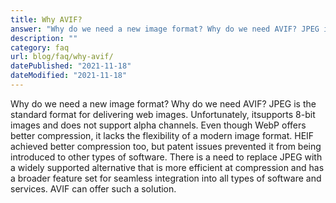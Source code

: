 ```yaml
---
title: Why AVIF?
answer: "Why do we need a new image format? Why do we need AVIF? JPEG is the standard format for delivering web images. Unfortunately, itsupports 8-bit images and does not support alpha channels. Even though WebP offers better compression, it lacks the flexibility of a modern image format. HEIF achieved better compression too, but patent issues prevented it from being introduced to other types of software. There is a need to replace JPEG with a widely supported alternative that is more efficient at compression and has a broader feature set for seamless integration into all types of software and services. AVIF can offer such a solution."
description: ""
category: faq
url: blog/faq/why-avif/
datePublished: "2021-11-18"
dateModified: "2021-11-18"
---
```


Why do we need a new image format? Why do we need AVIF? JPEG is the standard format for delivering web images. Unfortunately, itsupports 8-bit images and does not support alpha channels. Even though WebP offers better compression, it lacks the flexibility of a modern image format. HEIF achieved better compression too, but patent issues prevented it from being introduced to other types of software. There is a need to replace JPEG with a widely supported alternative that is more efficient at compression and has a broader feature set for seamless integration into all types of software and services. AVIF can offer such a solution.
